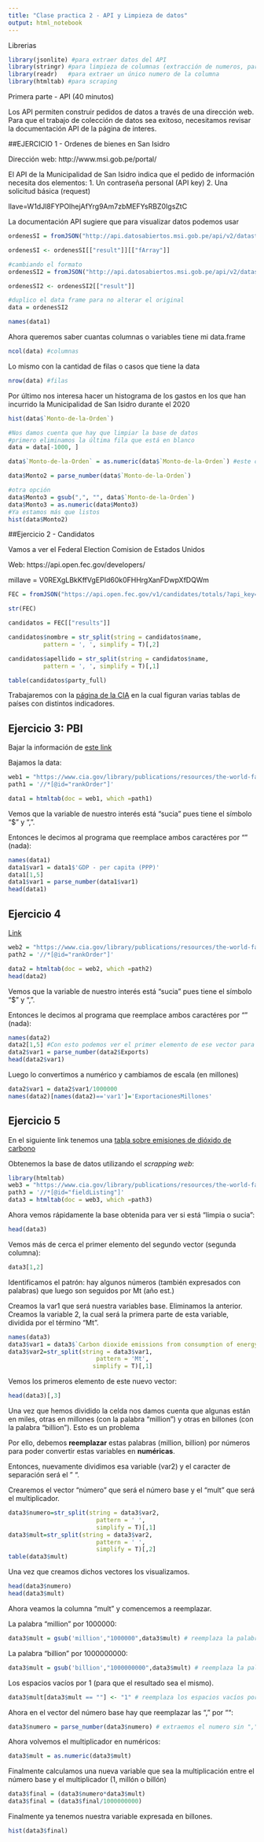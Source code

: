 ```yaml
---
title: "Clase practica 2 - API y Limpieza de datos"
output: html_notebook
---
```

Librerias

```r
library(jsonlite) #para extraer datos del API
library(stringr) #para limpieza de columnas (extracción de numeros, particiones)
library(readr)   #para extraer un único numero de la columna
library(htmltab) #para scraping
```

Primera parte - API (40 minutos)

Los API permiten construir pedidos de datos a través de una dirección web. Para que el trabajo de colección de datos sea exitoso, necesitamos revisar la documentación API de la página de interes.

##EJERCICIO 1 - Ordenes de bienes en San Isidro

Dirección web: http://www.msi.gob.pe/portal/

El API de la Municipalidad de San Isidro indica que el pedido de información necesita dos elementos:
1. Un contraseña personal (API key)
2. Una solicitud básica (request)

llave=W1dJl8FYPOlhejAfYrg9Am7zbMEFYsRBZ0IgsZtC

La documentación API sugiere que para visualizar datos podemos usar
```r
ordenesSI = fromJSON("http://api.datosabiertos.msi.gob.pe/api/v2/datastreams/ORDEN-DE-BIENE-SERVI-2020/data.json/?auth_key=W1dJl8FYPOlhejAfYrg9Am7zbMEFYsRBZ0IgsZtC")

ordenesSI <- ordenesSI[["result"]][["fArray"]]

#cambiando el formato
ordenesSI2 = fromJSON("http://api.datosabiertos.msi.gob.pe/api/v2/datastreams/ORDEN-DE-BIENE-SERVI-2020/data.pjson/?auth_key=W1dJl8FYPOlhejAfYrg9Am7zbMEFYsRBZ0IgsZtC")

ordenesSI2 <- ordenesSI2[["result"]]

#duplico el data frame para no alterar el original
data = ordenesSI2

names(data1)
```
Ahora queremos saber cuantas columnas o variables tiene mi data.frame
```r
ncol(data) #columnas
```

Lo mismo con la cantidad de filas o casos que tiene la data
```r
nrow(data) #filas
```
Por último nos interesa hacer un histograma de los gastos en los que han incurrido la Municipalidad de San Isidro durante el 2020
```r
hist(data$`Monto-de-la-Orden`)

#Nos damos cuenta que hay que limpiar la base de datos
#primero eliminamos la última fila que está en blanco
data = data[-1000, ]

data$`Monto-de-la-Orden` = as.numeric(data$`Monto-de-la-Orden`) #este codigo genera problemas porque el numero tiene "," que separa los miles. Entonces tenemos que usar otros métodos para limpiar la columna

data$Monto2 = parse_number(data$`Monto-de-la-Orden`)

#otra opción
data$Monto3 = gsub(",", "", data$`Monto-de-la-Orden`)
data$Monto3 = as.numeric(data$Monto3)
#Ya estamos más que listos
hist(data$Monto2)
```


##Ejercicio 2 - Candidatos

Vamos a ver el Federal Election Comision de Estados Unidos

Web: https://api.open.fec.gov/developers/

millave = V0REXgLBkKffVgEPId60k0FHHrgXanFDwpXfDQWm
```r
FEC = fromJSON("https://api.open.fec.gov/v1/candidates/totals/?api_key=V0REXgLBkKffVgEPId60k0FHHrgXanFDwpXfDQWm")

str(FEC)

candidatos = FEC[["results"]]

candidatos$nombre = str_split(string = candidatos$name,
          pattern = ', ', simplify = T)[,2]

candidatos$apellido = str_split(string = candidatos$name,
          pattern = ', ', simplify = T)[,1]

table(candidatos$party_full)
```

Trabajaremos con la [página de la CIA](https://www.cia.gov/library/publications/resources/the-world-factbook/docs/rankorderguide.html) en la cual figuran varias tablas de países con distintos indicadores. 

## Ejercicio 3: PBI

Bajar la información de [este link](https://www.cia.gov/library/publications/resources/the-world-factbook/fields/211rank.html)

Bajamos la data:

```r

web1 = "https://www.cia.gov/library/publications/resources/the-world-factbook/fields/211rank.html"
path1 = '//*[@id="rankOrder"]'

data1 = htmltab(doc = web1, which =path1)
```

Vemos que la variable de nuestro interés está "sucia" pues tiene el símbolo "$" y ",".

Entonces le decimos al programa que reemplace ambos caractéres por "" (nada):

```r
names(data1)
data1$var1 = data1$'GDP - per capita (PPP)'
data1[1,5]
data1$var1 = parse_number(data1$var1)
head(data1)
```


## Ejercicio 4

[Link](https://www.cia.gov/library/publications/resources/the-world-factbook/fields/239rank.html)

```r
web2 = "https://www.cia.gov/library/publications/resources/the-world-factbook/fields/239rank.html"
path2 = '//*[@id="rankOrder"]'

data2 = htmltab(doc = web2, which =path2)
head(data2)
```

Vemos que la variable de nuestro interés está "sucia" pues tiene el símbolo "$" y ",".

Entonces le decimos al programa que reemplace ambos caractéres por "" (nada):

```r
names(data2)
data2[1,5] #Con esto podemos ver el primer elemento de ese vector para darle una revisión
data2$var1 = parse_number(data2$Exports)
head(data2$var1)
```

Luego lo convertimos a numérico y cambiamos de escala (en millones)

```r
data2$var1 = data2$var1/1000000
names(data2)[names(data2)=='var1']='ExportacionesMillones'
```


## Ejercicio 5

En el siguiente link tenemos una [tabla sobre emisiones de dióxido de carbono](https://www.cia.gov/library/publications/resources/the-world-factbook/fields/274.html)

Obtenemos la base de datos utilizando el *scrapping web*:

```r
library(htmltab)
web3 = "https://www.cia.gov/library/publications/resources/the-world-factbook/fields/274.html"
path3 = '//*[@id="fieldListing"]'
data3 = htmltab(doc = web3, which =path3)
```


Ahora vemos rápidamente la base obtenida para ver si está "limpia o sucia":

```r
head(data3)
```

Vemos más de cerca el primer elemento del segundo vector (segunda columna):


```r
data3[1,2]
```

Identificamos el patrón: hay algunos números (también expresados con palabras) que luego son seguidos por Mt (año est.)

Creamos la var1 que será nuestra variables base.
Eliminamos la anterior. 
Creamos la variable 2, la cual será la primera parte de esta variable, dividida por el término "Mt".

```r
names(data3)
data3$var1 = data3$`Carbon dioxide emissions from consumption of energy`
data3$var2=str_split(string = data3$var1,
                         pattern = 'Mt',
                        simplify = T)[,1]
```

Vemos los primeros elemento de este nuevo vector:

```r
head(data3)[,3]
```

Una vez que hemos dividido la celda nos damos cuenta que algunas están en miles, otras en millones (con la palabra "million") y otras en billones (con la palabra "billion"). Esto es un problema

Por ello, debemos **reemplazar** estas palabras (million, billion) por números para poder convertir estas variables en **numéricas**. 

Entonces, nuevamente dividimos esa variable (var2) y el caracter de separación será el " ". 

Crearemos el vector "número" que será el número base y el "mult" que será el multiplicador. 

```r
data3$numero=str_split(string = data3$var2,
                         pattern = ' ',
                         simplify = T)[,1]
data3$mult=str_split(string = data3$var2,
                         pattern = ' ',
                         simplify = T)[,2]
table(data3$mult)

```

Una vez que creamos dichos vectores los visualizamos.

```r
head(data3$numero)
head(data3$mult)
```

Ahora veamos la columna "mult" y comencemos a reemplazar.

La palabra "million" por 1000000:

```r
data3$mult = gsub('million',"1000000",data3$mult) # reemplaza la palabra million por el número correspondiente.
```

La palabra "billion" por 1000000000:

```r
data3$mult = gsub('billion',"1000000000",data3$mult) # reemplaza la palabra billion por el número correspondiente.
```

Los espacios vacíos por 1 (para que el resultado sea el mismo). 

```r
data3$mult[data3$mult == ""] <- "1" # reemplaza los espacios vacíos por el número 1.
```

Ahora en el vector del número base hay que reemplazar las "," por "":

```r
data3$numero = parse_number(data3$numero) # extraemos el numero sin ","
```

Ahora volvemos el multiplicador en numéricos:

```r
data3$mult = as.numeric(data3$mult)
```

Finalmente calculamos una nueva variable que sea la multiplicación entre el número base y el multiplicador (1, millón o billón)

```r
data3$final = (data3$numero*data3$mult)
data3$final = (data3$final/1000000000)
```

Finalmente ya tenemos nuestra variable expresada en billones. 

```r
hist(data3$final)
```


